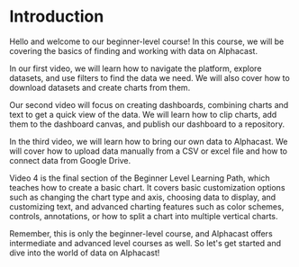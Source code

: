 # Introduction
 
Hello and welcome to our beginner-level course! In this course, we will be covering the basics of finding and working with data on Alphacast.

In our first video, we will learn how to navigate the platform, explore datasets, and use filters to find the data we need. We will also cover how to download datasets and create charts from them.

Our second video will focus on creating dashboards, combining charts and text to get a quick view of the data. We will learn how to clip charts, add them to the dashboard canvas, and publish our dashboard to a repository.

In the third video, we will learn how to bring our own data to Alphacast. We will cover how to upload data manually from a CSV or excel file and how to connect data from Google Drive.

Video 4 is the final section of the Beginner Level Learning Path, which teaches how to create a basic chart. It covers basic customization options such as changing the chart type and axis, choosing data to display, and customizing text, and advanced charting features such as color schemes, controls, annotations, or how to split a chart into multiple vertical charts.

Remember, this is only the beginner-level course, and Alphacast offers intermediate and advanced level courses as well. So let's get started and dive into the world of data on Alphacast!

